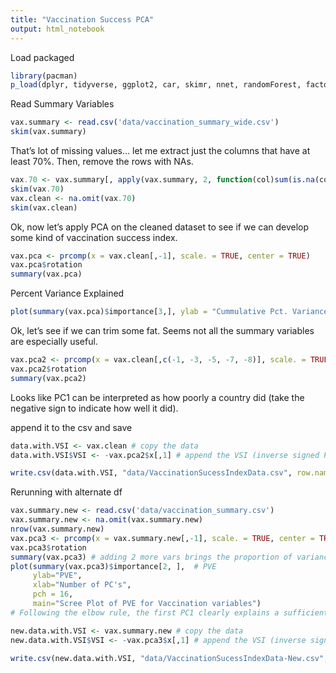 ```yaml
---
title: "Vaccination Success PCA"
output: html_notebook
---
```


Load packaged
```r
library(pacman)
p_load(dplyr, tidyverse, ggplot2, car, skimr, nnet, randomForest, factoextra)
```

Read Summary Variables
```r
vax.summary <- read.csv('data/vaccination_summary_wide.csv')
skim(vax.summary)
```

That's  lot of missing values... let me extract just the columns that have at least 70%. Then, remove the rows with NAs. 
```r
vax.70 <- vax.summary[, apply(vax.summary, 2, function(col)sum(is.na(col))/length(col)) < 0.30]
skim(vax.70)
vax.clean <- na.omit(vax.70)
skim(vax.clean)
```

Ok, now let's apply PCA on the cleaned dataset to see if we can develop some kind of vaccination success index. 
```r
vax.pca <- prcomp(x = vax.clean[,-1], scale. = TRUE, center = TRUE)
vax.pca$rotation
summary(vax.pca)
```

Percent Variance Explained 
```r
plot(summary(vax.pca)$importance[3,], ylab = "Cummulative Pct. Variance Explained", xlab = "PC", main = "Cummulative PVE")
```

Ok, let's see if we can trim some fat. Seems not all the summary variables are especially useful. 
```r
vax.pca2 <- prcomp(x = vax.clean[,c(-1, -3, -5, -7, -8)], scale. = TRUE, center = TRUE)
vax.pca2$rotation
summary(vax.pca2)
```

Looks like PC1 can be interpreted as how poorly a country did (take the negative sign to indicate how well it did). 

append it to the csv and save
```r
data.with.VSI <- vax.clean # copy the data
data.with.VSI$VSI <- -vax.pca2$x[,1] # append the VSI (inverse signed PC1 scores)

write.csv(data.with.VSI, "data/VaccinationSucessIndexData.csv", row.names = FALSE)


```


Rerunning with alternate df

``` r
vax.summary.new <- read.csv('data/vaccination_summary.csv')
vax.summary.new <- na.omit(vax.summary.new)
nrow(vax.summary.new)
vax.pca3 <- prcomp(x = vax.summary.new[,-1], scale. = TRUE, center = TRUE)
vax.pca3$rotation
summary(vax.pca3) # adding 2 more vars brings the proportion of variance of PC1 from 67 to 73%, so keeping those in here
plot(summary(vax.pca3)$importance[2, ],  # PVE
     ylab="PVE",
     xlab="Number of PC's",
     pch = 16, 
     main="Scree Plot of PVE for Vaccination variables")
# Following the elbow rule, the first PC1 clearly explains a sufficient amount of variance. We will thus keep the first PC. 

new.data.with.VSI <- vax.summary.new # copy the data
new.data.with.VSI$VSI <- -vax.pca3$x[,1] # append the VSI (inverse signed PC1 scores), where a positive nb means a country was good at getting people vaccinated

write.csv(new.data.with.VSI, "data/VaccinationSucessIndexData-New.csv", row.names = FALSE)
```

